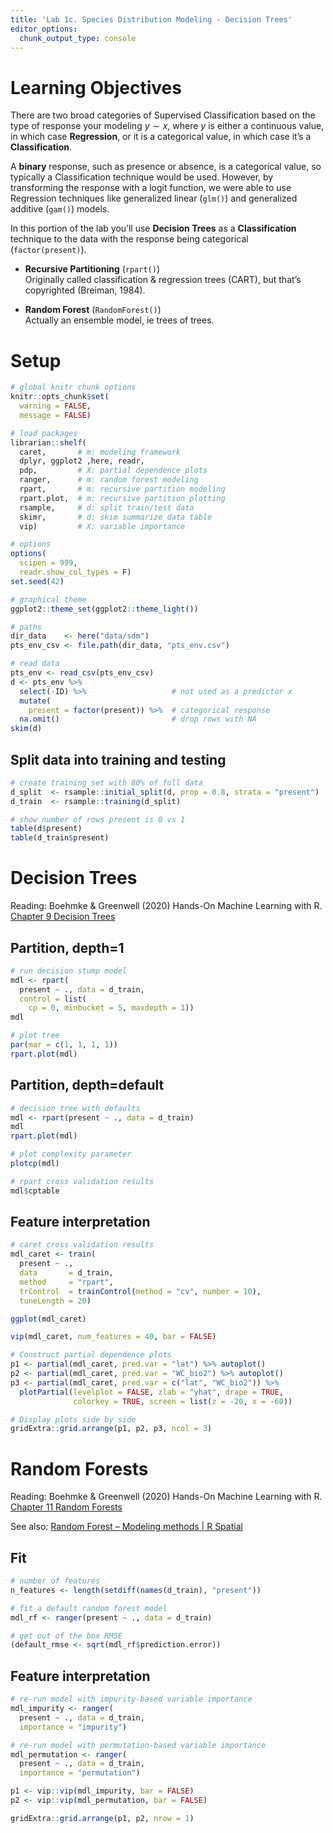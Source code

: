 ```yaml
---
title: 'Lab 1c. Species Distribution Modeling - Decision Trees'
editor_options: 
  chunk_output_type: console
---
```


# Learning Objectives {.unnumbered}

There are two broad categories of Supervised Classification based on the type of response your modeling $y \sim x$, where $y$ is either a continuous value, in which case **Regression**, or it is a categorical value, in which case it's a **Classification**.

A **binary** response, such as presence or absence, is a categorical value, so typically a Classification technique would be used. However, by transforming the response with a logit function, we were able to use Regression techniques like generalized linear (`glm()`) and generalized additive (`gam()`) models.

In this portion of the lab you'll use **Decision Trees** as a **Classification** technique to the data with the response being categorical (`factor(present)`).

-   **Recursive Partitioning** (`rpart()`)\
    Originally called classification & regression trees (CART), but that's copyrighted (Breiman, 1984).

-   **Random Forest** (`RandomForest()`)\
    Actually an ensemble model, ie trees of trees.

# Setup

```r
# global knitr chunk options
knitr::opts_chunk$set(
  warning = FALSE, 
  message = FALSE)

# load packages
librarian::shelf(
  caret,       # m: modeling framework
  dplyr, ggplot2 ,here, readr, 
  pdp,         # X: partial dependence plots
  ranger,      # m: random forest modeling
  rpart,       # m: recursive partition modeling
  rpart.plot,  # m: recursive partition plotting
  rsample,     # d: split train/test data
  skimr,       # d: skim summarize data table
  vip)         # X: variable importance

# options
options(
  scipen = 999,
  readr.show_col_types = F)
set.seed(42)

# graphical theme
ggplot2::theme_set(ggplot2::theme_light())

# paths
dir_data    <- here("data/sdm")
pts_env_csv <- file.path(dir_data, "pts_env.csv")

# read data
pts_env <- read_csv(pts_env_csv)
d <- pts_env %>% 
  select(-ID) %>%                   # not used as a predictor x
  mutate(
    present = factor(present)) %>%  # categorical response
  na.omit()                         # drop rows with NA
skim(d)
```

## Split data into training and testing

```r
# create training set with 80% of full data
d_split  <- rsample::initial_split(d, prop = 0.8, strata = "present")
d_train  <- rsample::training(d_split)

# show number of rows present is 0 vs 1
table(d$present)
table(d_train$present)
```

# Decision Trees

Reading: Boehmke & Greenwell (2020) Hands-On Machine Learning with R. [Chapter 9 Decision Trees](https://bradleyboehmke.github.io/HOML/DT.html)

## Partition, depth=1

```{=html}
<!--
Access and run the source code for this notebook [here](https://rstudio.cloud/project/801185). -->
```

```r
# run decision stump model
mdl <- rpart(
  present ~ ., data = d_train, 
  control = list(
    cp = 0, minbucket = 5, maxdepth = 1))
mdl

# plot tree 
par(mar = c(1, 1, 1, 1))
rpart.plot(mdl)
```

## Partition, depth=default

```r
# decision tree with defaults
mdl <- rpart(present ~ ., data = d_train)
mdl
rpart.plot(mdl)

# plot complexity parameter
plotcp(mdl)

# rpart cross validation results
mdl$cptable
```

## Feature interpretation

```r

# caret cross validation results
mdl_caret <- train(
  present ~ .,
  data       = d_train,
  method     = "rpart",
  trControl  = trainControl(method = "cv", number = 10),
  tuneLength = 20)

ggplot(mdl_caret)
```

```r
vip(mdl_caret, num_features = 40, bar = FALSE)
```

```r
# Construct partial dependence plots
p1 <- partial(mdl_caret, pred.var = "lat") %>% autoplot()
p2 <- partial(mdl_caret, pred.var = "WC_bio2") %>% autoplot()
p3 <- partial(mdl_caret, pred.var = c("lat", "WC_bio2")) %>% 
  plotPartial(levelplot = FALSE, zlab = "yhat", drape = TRUE, 
              colorkey = TRUE, screen = list(z = -20, x = -60))

# Display plots side by side
gridExtra::grid.arrange(p1, p2, p3, ncol = 3)
```

# Random Forests

Reading: Boehmke & Greenwell (2020) Hands-On Machine Learning with R. [Chapter 11 Random Forests](https://bradleyboehmke.github.io/HOML/random-forest.html)

See also: [Random Forest -- Modeling methods | R Spatial](https://rspatial.org/raster/sdm/6_sdm_methods.html\#random-forest)

## Fit

```r
# number of features
n_features <- length(setdiff(names(d_train), "present"))

# fit a default random forest model
mdl_rf <- ranger(present ~ ., data = d_train)

# get out of the box RMSE
(default_rmse <- sqrt(mdl_rf$prediction.error))
```

## Feature interpretation

```r
# re-run model with impurity-based variable importance
mdl_impurity <- ranger(
  present ~ ., data = d_train,
  importance = "impurity")

# re-run model with permutation-based variable importance
mdl_permutation <- ranger(
  present ~ ., data = d_train,
  importance = "permutation")
```

```r
p1 <- vip::vip(mdl_impurity, bar = FALSE)
p2 <- vip::vip(mdl_permutation, bar = FALSE)

gridExtra::grid.arrange(p1, p2, nrow = 1)
```
